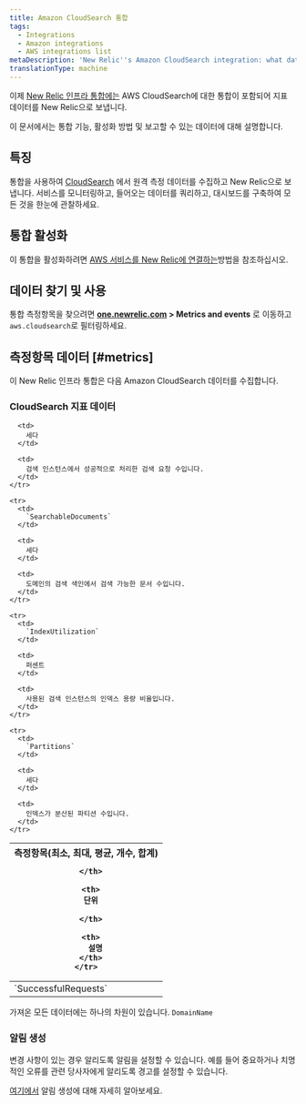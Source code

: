 ```yaml
---
title: Amazon CloudSearch 통합
tags:
  - Integrations
  - Amazon integrations
  - AWS integrations list
metaDescription: 'New Relic''s Amazon CloudSearch integration: what data it reports and how to enable it.'
translationType: machine
---
```


이제 [New Relic 인프라 통합에는](/docs/infrastructure/integrations-getting-started/getting-started/introduction-infrastructure-integrations) AWS CloudSearch에 대한 통합이 포함되어 지표 데이터를 New Relic으로 보냅니다.

이 문서에서는 통합 기능, 활성화 방법 및 보고할 수 있는 데이터에 대해 설명합니다.

## 특징

통합을 사용하여 [CloudSearch](https://aws.amazon.com/cloudsearch/) 에서 원격 측정 데이터를 수집하고 New Relic으로 보냅니다. 서비스를 모니터링하고, 들어오는 데이터를 쿼리하고, 대시보드를 구축하여 모든 것을 한눈에 관찰하세요.

## 통합 활성화

이 통합을 활성화하려면 [AWS 서비스를 New Relic에 연결하는](/docs/infrastructure/amazon-integrations/connect/aws-metric-stream-setup/)방법을 참조하십시오.

## 데이터 찾기 및 사용

통합 측정항목을 찾으려면 **[one.newrelic.com](https://one.newrelic.com/all-capabilities) > Metrics and events** 로 이동하고 `aws.cloudsearch`로 필터링하세요.

## 측정항목 데이터 [#metrics]

이 New Relic 인프라 통합은 다음 Amazon CloudSearch 데이터를 수집합니다.

### CloudSearch 지표 데이터

<table>
  <thead>
    <tr>
      <th style={{ width: "220px" }}>
        측정항목(최소, 최대, 평균, 개수, 합계)  

      </th>

      <th>
        단위  

      </th>

      <th>
        설명
      </th>
    </tr>
  </thead>

  <tbody>
    <tr>
      <td>
        `SuccessfulRequests`
      </td>

      <td>
        세다
      </td>

      <td>
        검색 인스턴스에서 성공적으로 처리한 검색 요청 수입니다.
      </td>
    </tr>

    <tr>
      <td>
        `SearchableDocuments`
      </td>

      <td>
        세다
      </td>

      <td>
        도메인의 검색 색인에서 검색 가능한 문서 수입니다.
      </td>
    </tr>

    <tr>
      <td>
        `IndexUtilization`
      </td>

      <td>
        퍼센트
      </td>

      <td>
        사용된 검색 인스턴스의 인덱스 용량 비율입니다.
      </td>
    </tr>

    <tr>
      <td>
        `Partitions`
      </td>

      <td>
        세다
      </td>

      <td>
        인덱스가 분산된 파티션 수입니다.
      </td>
    </tr>
  </tbody>
</table>

가져온 모든 데이터에는 하나의 차원이 있습니다. `DomainName`

### 알림 생성

변경 사항이 있는 경우 알리도록 알림을 설정할 수 있습니다. 예를 들어 중요하거나 치명적인 오류를 관련 당사자에게 알리도록 경고를 설정할 수 있습니다.

[여기에서](/docs/alerts-applied-intelligence/new-relic-alerts/learn-alerts/introduction-alerts/) 알림 생성에 대해 자세히 알아보세요.